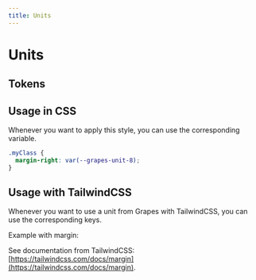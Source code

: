 ```yaml
---
title: Units
---
```



# Units

## Tokens

<UnitTokens />

## Usage in CSS

Whenever you want to apply this style, you can use the corresponding variable.

```css
.myClass {
  margin-right: var(--grapes-unit-8);
}
```

## Usage with TailwindCSS

Whenever you want to use a unit from Grapes with TailwindCSS, you can use the corresponding keys.

Example with margin:

<UnitTailwind />

See documentation from TailwindCSS: [https://tailwindcss.com/docs/margin](https://tailwindcss.com/docs/margin).
